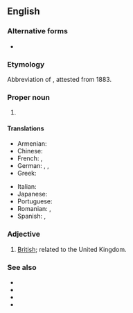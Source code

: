 {{also|uk|uK|.uk|-uk|ük|U.K.|-ük|Appendix:Variations of "uk"}}

==English==

===Alternative forms===
* {{l|en|U.K.}}

===Etymology===
Abbreviation of {{m|en|United Kingdom}}, attested from 1883.

===Proper noun===
{{en-proper noun}}

# {{abbreviation of|United Kingdom|lang=en}}

====Translations====
{{trans-top|Abbreviation of United Kingdom}}
* Armenian: {{t|hy|ՄԹ}}
* Chinese: {{t|zh|UK}}
* French: {{t|fr|R.U.|m}}, {{t+|fr|RU|m}}
* German: {{t|de|VK|n}}, {{t-check|de|V. K.|n}}, {{t-check|de|V.K.|n}}
* Greek: {{t+|el|ΗΒ|n}}
{{trans-mid}}
* Italian: {{t|it|RU|m}}
* Japanese: {{t+|ja|UK}}
* Portuguese: {{t+|pt|RU|m}}
* Romanian: {{t|ro|R.U.|n}}, {{t|ro|RU|n}}
* Spanish: {{t|es|R.U.|m}}, {{t|es|RU|m}}
{{trans-bottom}}

===Adjective===
{{en-adj|?}}

# [[British]]; related to the United Kingdom.

===See also===
* {{l|en|United Kingdom of Great Britain}}
* {{l|en|United Kingdom of Great Britain and Ireland}}
* {{l|en|United Kingdom of Great Britain and Northern Ireland}}
* {{l|en|British Isles}}